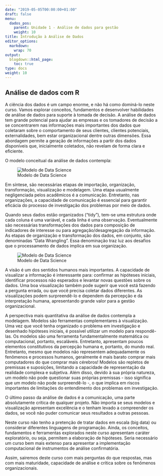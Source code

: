 ```yaml
---
date: "2019-05-05T00:00:00+01:00"
draft: false
menu:
  dados_pos:
    parent: Unidade 1 - Análise de dados para gestão
    weight: 10
title: Introdução à Análise de Dados
editor_options: 
  markdown: 
    wrap: 70
output: 
  blogdown::html_page:
    toc: true
type: docs
weight: 10
---
```


## Análise de dados com R

A ciência dos dados é um campo enorme, e não há como dominá-lo neste curso. Vamos explorar conceitos, fundamentos e desenvolver habilidades de análise de dados para suporte à tomada de decisão. A análise de dados tem grande potencial para ajudar as empresas e os tomadores de decisão a se concentrarem nas informações mais importantes dos dados que coletaram sobre o comportamento de seus clientes, clientes potenciais, externalidades, bem estar organizacional dentre outras dimensões. Essa abordagem permite a geração de informações a partir dos dados disponíveis que, inicialmente coletados, não revelam de forma clara e eficiente.

O modelo conceitual da análise de dados contempla:

![Modelo de Data Science](https://retaoliveira.github.io/relements/figures/dataR.png)

Em síntese, são necessárias etapas de importação, organização, transformação, visualização e modelagem. Uma etapa usualmente negligenciada pelos acadêmicos é a comunicação. Entretanto, nas organizações, a capacidade de comunicação é essencial para garantir eficácia do processo de investigação dos problemas por meio de dados. 

Quando seus dados estão organizados ("tidy"), tem-se uma estrutura onde cada coluna é uma variável, e cada linha é uma observação. Eventualmente são necessárias transformações dos dados para composição de indicadores de interesse ou para agregação/desagregação da informação. As etapas de organização e transformação dos dados, em conjunto, são denominadas "Data Wrangling". Essa denominação traz luz aos desafios que o processamento de dados implica em sua organização. 

![Modelo de Data Science](https://retaoliveira.github.io/relements/figures/data_cowboy.png)

A visão é um dos sentidos humanos mais importantes. A capacidade de visualizar a informação é interessante para: confirmar as hipóteses iniciais, identificar processos não esperados e levantar novas questões sobre os dados. Uma boa visualização também pode sugerir que você está fazendo a pergunta errada, ou que você precisa coletar dados diferentes. As visualizações podem surpreendê-lo e dependem da percepção e da interpretação humana, apresentando grande valor para a gestão organizacional.

A perspectiva mais quantitativa da análise de dados contempla a modelagem. Modelos são ferramentas complementares à visualização. Uma vez que você tenha organizado o problema em investigação e desenhado hipóteses iniciais, é possível utilizar um modelo para respondê-las. Os modelos são uma ferramenta fundamentalmente matemática ou computacional, portanto, escaláveis. Entretanto, apresentam poucos elementos constitutivos da percepção humana e, portanto, do mundo real. Entretanto, mesmo que modelos não representem adequadamente os fenômenos e processos humanos, geralmente é mais barato comprar mais computadores do que comprar mais cérebros! Modelos são repletos de premissas e suposições, limitando a capacidade de representação da realidade complexa e subjetiva. Além disso, devido à sua própria natureza, um modelo não pode questionar suas próprias premissas - isso significa que um modelo não pode surpreendê-lo -, o que implica em riscos importantes de limitações do entendimento dos problemas em investigação.

O último passo da análise de dados é a comunicação, uma parte absolutamente crítica de qualquer projeto. Não importa se seus modelos e visualização apresentam excelência e o tenham levado a compreender os dados, se você não puder comunicar seus resultados a outras pessoas.

Neste curso não tenho a pretenção de tratar dados em escala (big data) ou considerar diferentes linguagens de programação. Ainda, os conceitos, fundamentos e ferramentas explorados neste curso apresentam caráter exploratório, ou seja, permitem a elaboração de hipóteses. Seria necessário um curso bem mais extenso para apresentar a implementação computacional de instrumentos de análise confirmatória. 

Assim, sairemos deste curso com mais perguntas do que respostas, mas com mais maturidade, capacidade de análise e crítica sobre os fenômenos organizacionais. 




